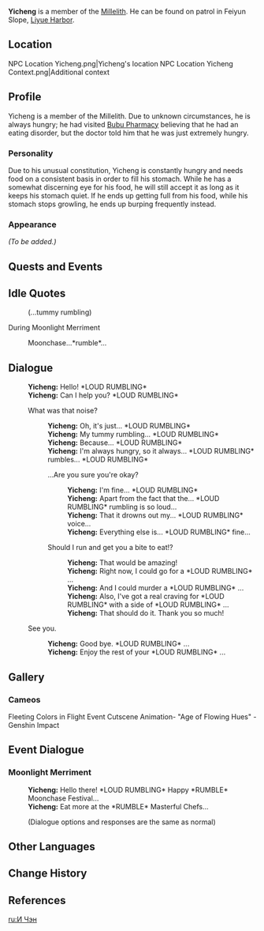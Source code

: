 {{Meta
<!-- REMOVE THIS TEMPLATE AFTER ADDING MISSING INFO -->
|missing_NPC_profile  = yes
}}
{{Character Infobox
|image            = NPC Yicheng.png
|type             = NPC
|region           = Liyue
|title            = Millelith
|affiliation      = Millelith
}}
'''Yicheng''' is a member of the [[Millelith]]. He can be found on patrol in Feiyun Slope, [[Liyue Harbor]].

==Location==
<gallery>
NPC Location Yicheng.png|Yicheng's location
NPC Location Yicheng Context.png|Additional context
</gallery>

==Profile==
<!-- detailed story/lore information goes here -->
Yicheng is a member of the Millelith. Due to unknown circumstances, he is always hungry; he had visited [[Bubu Pharmacy]] believing that he had an eating disorder, but the doctor told him that he was just extremely hungry.

===Personality===
Due to his unusual constitution, Yicheng is constantly hungry and needs food on a consistent basis in order to fill his stomach. While he has a somewhat discerning eye for his food, he will still accept it as long as it keeps his stomach quiet. If he ends up getting full from his food, while his stomach stops growling, he ends up burping frequently instead.

===Appearance===
''(To be added.)''

==Quests and Events==
{{Quests and Events}}

==Idle Quotes==
{{Dialogue start}}
: {{DIcon|Idle}} (...tummy rumbling)
{{Dialogue end}}

;During Moonlight Merriment
{{Dialogue start}}
: {{DIcon|Idle}} Moonchase...*rumble*...
{{Dialogue end}}

==Dialogue==
{{Dialogue start}}
:'''Yicheng:''' Hello! *LOUD RUMBLING*
:'''Yicheng:''' Can I help you? *LOUD RUMBLING*
:{{DIcon}} What was that noise?
::'''Yicheng:''' Oh, it's just... *LOUD RUMBLING*
::'''Yicheng:''' My tummy rumbling... *LOUD RUMBLING*
::'''Yicheng:''' Because... *LOUD RUMBLING*
::'''Yicheng:''' I'm always hungry, so it always... *LOUD RUMBLING* rumbles... *LOUD RUMBLING*
::{{DIcon}} ...Are you sure you're okay?
:::'''Yicheng:''' I'm fine... *LOUD RUMBLING*
:::'''Yicheng:''' Apart from the fact that the... *LOUD RUMBLING* rumbling is so loud...
:::'''Yicheng:''' That it drowns out my... *LOUD RUMBLING* voice...
:::'''Yicheng:''' Everything else is... *LOUD RUMBLING* fine...
::{{DIcon}} Should I run and get you a bite to eat!?
:::'''Yicheng:''' That would be amazing!
:::'''Yicheng:''' Right now, I could go for a *LOUD RUMBLING* ...
:::'''Yicheng:''' And I could murder a *LOUD RUMBLING* ...
:::'''Yicheng:''' Also, I've got a real craving for *LOUD RUMBLING* with a side of *LOUD RUMBLING* ...
:::'''Yicheng:''' That should do it. Thank you so much!
:{{DIcon}} See you.
::'''Yicheng:''' Good bye. *LOUD RUMBLING* ...
::'''Yicheng:''' Enjoy the rest of your *LOUD RUMBLING* ...
{{Dialogue end}}

==Gallery==
===Cameos===
<gallery>
Fleeting Colors in Flight Event Cutscene Animation- "Age of Flowing Hues" - Genshin Impact
</gallery>

==Event Dialogue==
===Moonlight Merriment===
{{Dialogue start}}
:'''Yicheng:''' Hello there! *LOUD RUMBLING* Happy *RUMBLE* Moonchase Festival...
:'''Yicheng:''' Eat more at the *RUMBLE* Masterful Chefs...
:;(Dialogue options and responses are the same as normal)
{{Dialogue end}}

==Other Languages==
{{Other Languages
|default_hidden = 1
|en      = Yicheng
|zhs     = 一成
|zhs_rm  = Yīchéng
|zht     = 一成
|zht_rm  = Yīchéng
|ja      = 一成
|ja_rm   = Issei{{Assumed}}
|ko      = 일성
|ko_rm   = Ilseong
|es      = Yicheng
|fr      = Yicheng
|ru      = И Чэн
|th      = Yicheng
|vi      = Yicheng
|de      = Yicheng
|id      = Yicheng
|pt      = Yicheng
|tr      = Yicheng
|it      = Yicheng
}}

==Change History==
{{Change History|1.0}}

==References==
{{Reflist}}

[[ru:И Чэн]]